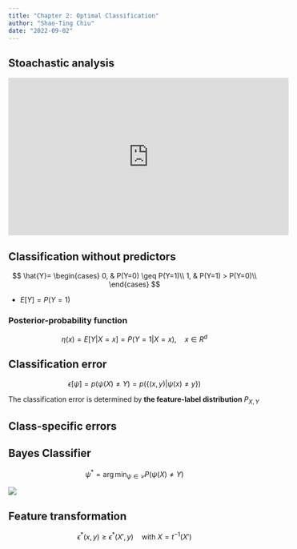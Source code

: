 ```yaml
---
title: "Chapter 2: Optimal Classification"
author: "Shao-Ting Chiu"
date: "2022-09-02"
---
```


## Stoachastic analysis

<iframe width="560" height="315" src="https://www.youtube.com/embed/NzHs1eQg78s" title="YouTube video player" frameborder="0" allow="accelerometer; autoplay; clipboard-write; encrypted-media; gyroscope; picture-in-picture" allowfullscreen></iframe>

## Classification without predictors

$$
\hat{Y}=
\begin{cases}
    0, & P(Y=0) \geq P(Y=1)\\ 
    1, & P(Y=1) > P(Y=0)\\
\end{cases}
$$

- $E[Y] = P(Y=1)$

::: {.callout-important}
### Posterior-probability function

$$\eta(x) = E[Y|X=x] = P(Y=1|X=x), \quad x\in R^d$$

:::


## Classification error

$$\epsilon[\psi] = p(\psi(X)\neq Y) = p(\{(x,y)|\psi(x)\neq y\})$$

The classification error is determined by **the feature-label distribution** $P_{X,Y}$

## Class-specific errors


## Bayes Classifier

$$\psi^{*} = \arg\min_{\psi\in\mathcal{C}} P(\psi(X) \neq Y) $$

![](img/proof_bayesclas.png)


## Feature transformation

$$\epsilon^{*}(x,y) \geq \epsilon^{*}(X', y)\quad \text{with } X = t^{-1}(X')$$


